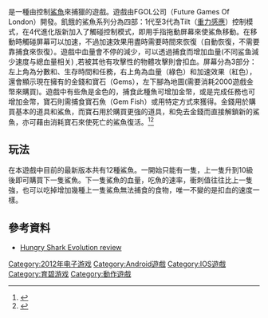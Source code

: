 {{refimprove|time=2015-02-13T01:58:49+00:00}}

{{Vgname|飢餓的鯊魚：進化|en=Hungry Shark Evolution}}是一種由控制[[鯊魚|鯊魚]]來捕獵的遊戲。遊戲由FGOL公司（Future Games Of London）開發。飢餓的鯊魚系列分為四部：1代至3代為Tilt（[[重力感應|重力感應]]）控制模式，在4代進化版新加入了觸碰控制模式，即用手指拖動屏幕來使鯊魚移動。在移動時觸碰屏幕可以加速，不過加速效果用盡時需要時間來恢復（自動恢復，不需要靠捕食來恢復）。遊戲中血量會不停的減少，可以透過捕食而增加血量(不同鲨鱼減少速度与總血量相关)
,若被其他有攻擊性的物體攻擊則會扣血。屏幕分為3部分：左上角為分數和、生存時間和任務，右上角為血量（綠色）和加速效果（紅色），還會顯示現在擁有的金錢和寶石（Gems），左下腳為地圖(需要消耗2000遊戲金幣來購買)。遊戲中有些魚是金色的，捕食此種魚可增加金幣，或是完成任務也可增加金幣，寶石則需捕食寶石魚（Gem Fish）或用特定方式來獲得。金錢用於購買基本的道具和鯊魚，而寶石用於購買更強的道具，和免去金錢而直接解鎖新的鯊魚，亦可藉由消耗寶石來使死亡的鯊魚復活。<ref>{{Cite web |url=http://app.techweb.com.cn/android/2013-04-22/1335953.shtml |title=《饥饿的鲨鱼 进化》评测：弱肉强食，亘古不变 |access-date=2015-02-11 |archive-date=2016-08-16 |archive-url=https://web.archive.org/web/20160816231304/http://app.techweb.com.cn/android/2013-04-22/1335953.shtml |dead-url=no }}</ref><ref>{{Cite web |url=http://www.ign.com/games/hungry-shark-evolution/android-145986 |title=Hungry Shark Evolution |access-date=2015-02-11 |archive-date=2016-12-20 |archive-url=https://web.archive.org/web/20161220030733/http://www.ign.com/games/hungry-shark-evolution/android-145986 |dead-url=no }}</ref>
<!--[[File:HungrySharkEvolution.jpg|thumb]]-->

== 玩法 ==
在本遊戲中目前的最新版本共有12種鯊魚。一開始只能有一隻，上一隻升到10級後即可購買下一隻鯊魚。下一隻鯊魚的血量，吃魚的速率，衝刺值往往比上一隻強，也可以吃掉增加幾種上一隻鯊魚無法捕食的食物，唯一不變的是扣血的速度一樣。

== 參考資料 ==
*[https://www.yahoo.com/tech/s/hungry-shark-evolution-review-042826687.html Hungry Shark Evolution review] {{Wayback|url=https://www.yahoo.com/tech/s/hungry-shark-evolution-review-042826687.html |date=20150223144939 }}

{{DEFAULTSORT:Hungry Shark Evolution}}
[[Category:2012年电子游戏|Category:2012年电子游戏]]
[[Category:Android遊戲|Category:Android遊戲]]
[[Category:IOS遊戲|Category:IOS遊戲]]
[[Category:育碧游戏|Category:育碧游戏]]
[[Category:動作遊戲|Category:動作遊戲]]